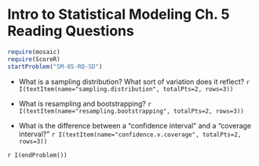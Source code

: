 Intro to Statistical Modeling Ch. 5 Reading Questions
========================================================
```r
require(mosaic)
require(ScoreR)
startProblem("SM-05-RQ-SD")
```

* What is a sampling distribution?  What sort of variation does it reflect?
 `r I(textItem(name="sampling.distribution", totalPts=2, rows=3))`

* What is resampling and bootstrapping?
 `r I(textItem(name="resampling.bootstrapping", totalPts=2, rows=3))`

* What is the difference between a "confidence interval" and a "coverage interval?"
 `r I(textItem(name="confidence.v.coverage", totalPts=2, rows=3))`

`r I(endProblem())`